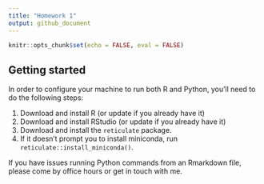 ```yaml
---
title: "Homework 1"
output: github_document
---
```


```r
knitr::opts_chunk$set(echo = FALSE, eval = FALSE)
```

## Getting started

In order to configure your machine to run both R and Python, you'll need to do the following steps:

1. Download and install R (or update if you already have it)
2. Download and install RStudio (or update if you already have it)
3. Download and install the `reticulate` package.
4. If it doesn't prompt you to install miniconda, run `reticulate::install_miniconda()`.

If you have issues running Python commands from an Rmarkdown file, please come by office hours or get in touch with me.